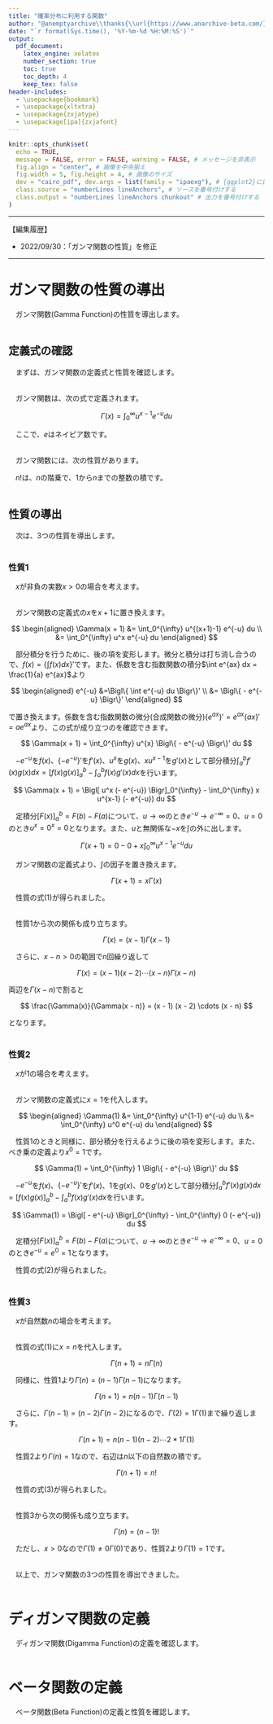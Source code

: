 ```yaml
---
title: "確率分布に利用する関数"
author: "@anemptyarchive\\thanks{\\url{https://www.anarchive-beta.com/}}"
date: "`r format(Sys.time(), '%Y-%m-%d %H:%M:%S')`"
output:
  pdf_document:
    latex_engine: xelatex
    number_section: true
    toc: true
    toc_depth: 4
    keep_tex: false
header-includes:
  - \usepackage{bookmark}
  - \usepackage{xltxtra}
  - \usepackage{zxjatype}
  - \usepackage[ipa]{zxjafont}
---
```


```r
knitr::opts_chunk$set(
  echo = TRUE, 
  message = FALSE, error = FALSE, warning = FALSE, # メッセージを非表示
  fig.align = "center", # 画像を中央揃え
  fig.width = 5, fig.height = 4, # 画像のサイズ
  dev = "cairo_pdf", dev.args = list(family = "ipaexg"), # {ggplot2}に日本語を組み込む場合の対処
  class.source = "numberLines lineAnchors", # ソースを番号付けする
  class.output = "numberLines lineAnchors chunkout" # 出力を番号付けする
)
```

----

【編集履歴】

- 2022/09/30：「ガンマ関数の性質」を修正

----

\newpage


# ガンマ関数の性質の導出

　ガンマ関数(Gamma Function)の性質を導出します。\
\


## 定義式の確認

　まずは、ガンマ関数の定義式と性質を確認します。\
\

　ガンマ関数は、次の式で定義されます。

$$
\Gamma(x)
    = \int_0^{\infty}
          u^{x-1}
          e^{-u}
      du
$$

　ここで、$e$はネイピア数です。\
\

　ガンマ関数には、次の性質があります。


\begin{align*}
\Gamma(x + 1) 
   &= x \Gamma(x)
   &\quad
      (x > 0)
\tag{1}\\
\Gamma(1)
   &= 1
\tag{2}\\
\Gamma(n + 1)
   &= n!
   &\quad
      (n > 0)
\tag{3}
\end{align*}


　$n!$は、$n$の階乗で、1から$n$までの整数の積です。\
\


## 性質の導出

　次は、3つの性質を導出します。\
\


### 性質1

　$x$が非負の実数$x > 0$の場合を考えます。\
\

　ガンマ関数の定義式の$x$を$x + 1$に置き換えます。

$$
\begin{aligned}
\Gamma(x + 1) 
   &= \int_0^{\infty}
          u^{(x+1)-1}
          e^{-u}
      du
\\
   &= \int_0^{\infty}
          u^x
          e^{-u}
      du
\end{aligned}
$$

　部分積分を行うために、後の項を変形します。微分と積分は打ち消し合うので、$f(x) = \{\int f(x) dx\}'$です。また、係数を含む指数関数の積分$\int e^{ax} dx = \frac{1}{a} e^{ax}$より

$$
\begin{aligned}
e^{-u}
   &=\Bigl\{
          \int
              e^{-u}
          du
      \Bigr\}'
\\
   &= \Bigl\{
          - e^{-u}
      \Bigr\}'
\end{aligned}
$$

で置き換えます。係数を含む指数関数の微分(合成関数の微分)$\{e^{ax}\}' = e^{ax} \{a x\}' = a e^{ax}$より、この式が成り立つのを確認できます。

$$
\Gamma(x + 1)
    = \int_0^{\infty}
          u^{x}
          \Bigl\{
              - e^{-u}
          \Bigr\}'
      du
$$

　$- e^{-u}$を$f(x)$、$\{- e^{-u}\}'$を$f'(x)$、$u^x$を$g(x)$、$x u^{x-1}$を$g'(x)$として部分積分$\int_a^b f'(x) g(x) dx = [f(x) g(x)]_a^b - \int_a^b f(x) g'(x) dx$を行います。

$$
\Gamma(x + 1)
    = \Bigl[
          u^x
          (- e^{-u})
      \Bigr]_0^{\infty}
      - \int_0^{\infty}
          x u^{x-1}
          (- e^{-u})
        du
$$

　定積分$[F(x)]_a^b = F(b) - F(a)$について、$u \rightarrow \infty$のとき$e^{-u} \rightarrow e^{-\infty} = 0$、$u = 0$のとき$u^x = 0^x = 0$となります。また、$u$と無関係な$-x$を$\int$の外に出します。

$$
\Gamma(x + 1)
    = 0 - 0
      + x
        \int_0^{\infty}
          u^{x-1}
          e^{-u}
        du
$$

　ガンマ関数の定義式より、$\int$の因子を置き換えます。

$$
\Gamma(x + 1) 
    = x \Gamma(x)
\tag{1}
$$

　性質の式(1)が得られました。\
\

　性質1から次の関係も成り立ちます。

$$
\Gamma(x) 
    = (x - 1) \Gamma(x - 1)
\tag{1'}
$$

　さらに、$x - n > 0$の範囲で$n$回繰り返して

$$
\Gamma(x)
    = (x - 1) (x - 2) \cdots (x - n) \Gamma(x - n)
$$

両辺を$\Gamma(x - n)$で割ると

$$
\frac{\Gamma(x)}{\Gamma(x - n)}
    = (x - 1) (x - 2) \cdots (x - n)
$$

となります。\
\


### 性質2

　$x$が1の場合を考えます。\
\

　ガンマ関数の定義式に$x = 1$を代入します。

$$
\begin{aligned}
\Gamma(1)
   &= \int_0^{\infty}
         u^{1-1}
         e^{-u}
      du
\\
   &= \int_0^{\infty}
         u^0
         e^{-u}
      du
\end{aligned}
$$

　性質1のときと同様に、部分積分を行えるように後の項を変形します。また、べき乗の定義より$x^0 = 1$です。

$$
\Gamma(1)
    = \int_0^{\infty}
          1
          \Bigl\{
              - e^{-u}
          \Bigr\}'
      du
$$

　$- e^{-u}$を$f(x)$、$\{- e^{-u}\}'$を$f'(x)$、1を$g(x)$、0を$g'(x)$として部分積分$\int_a^b f'(x) g(x) dx = [f(x) g(x)]_a^b - \int_a^b f(x) g'(x) dx$を行います。

$$
\Gamma(1)
    = \Bigl[
          - e^{-u}
      \Bigr]_0^{\infty}
      - \int_0^{\infty}
          0 (- e^{-u})
        du
$$

　定積分$[F(x)]_a^b = F(b) - F(a)$について、$u \rightarrow \infty$のとき$e^{-u} \rightarrow e^{-\infty} = 0$、$u = 0$のとき$e^{-u} = e^0 = 1$となります。


\begin{align*}
\Gamma(1)
   &= 0 - (-1)
      - 0
\\
   &= 1
\tag{2}
\end{align*}


　性質の式(2)が得られました。\
\


### 性質3
 
　$x$が自然数$n$の場合を考えます。\
\

　性質の式(1)に$x = n$を代入します。

$$
\Gamma(n + 1)
    = n \Gamma(n)
$$

　同様に、性質1より$\Gamma(n) = (n - 1) \Gamma(n - 1)$になります。

$$
\Gamma(n + 1)
    = n (n - 1) \Gamma(n - 1)
$$

　さらに、$\Gamma(n - 1) = (n - 2) \Gamma(n - 2)$になるので、$\Gamma(2) = 1 \Gamma(1)$まで繰り返します。

$$
\Gamma(n + 1)
    = n (n - 1) (n - 2)
      \cdots
      2 * 1 \Gamma(1)
$$

　性質2より$\Gamma(n) = 1$なので、右辺は$n$以下の自然数の積です。

$$
\Gamma(n + 1)
    = n!
\tag{3}
$$

　性質の式(3)が得られました。\
\

　性質3から次の関係も成り立ちます。

$$
\Gamma(n)
    = (n - 1)!
\tag{3'}
$$

　ただし、$x > 0$なので$\Gamma(1) \neq 0 \Gamma(0)$であり、性質2より$\Gamma(1) = 1$です。\
\

　以上で、ガンマ関数の3つの性質を導出できました。\
\


# ディガンマ関数の定義

　ディガンマ関数(Digamma Function)の定義を確認します。\
\


# ベータ関数の定義

　ベータ関数(Beta Function)の定義と性質を確認します。\
\


